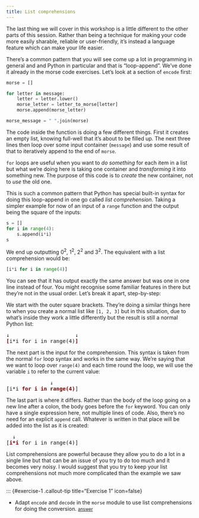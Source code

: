 ```yaml
---
title: List comprehensions
---
```



The last thing we will cover in this workshop is a little different to the other parts of this session. Rather than being a technique for making your code more easily sharable, reliable or user-friendly, it's instead a language feature which can make your life easier.

There's a common pattern that you will see come up a lot in programming in general and and Python in particular and that is "loop-append". We've done it already in the morse code exercises. Let's look at a section of `encode` first:

```python
morse = []

for letter in message:
    letter = letter.lower()
    morse_letter = letter_to_morse[letter]
    morse.append(morse_letter)

morse_message = " ".join(morse)
```

The code inside the function is doing a few different things. First it creates an empty list, knowing full-well that it's about to be filled up. The next three lines then loop over some input container (`message`) and use some result of that to iteratively append to the end of `morse`.

`for` loops are useful when you want to *do something* for each item in a list but what we're doing here is taking one container and *transforming* it into something new. The purpose of this code is to *create* the new container, not to *use* the old one.


This is such a common pattern that Python has special built-in syntax for doing this loop-append in one go called *list comprehension*. Taking a simpler example for now of an input of a `range` function and the output being the square of the inputs:

```python
s = []
for i in range(4):
    s.append(i*i)
s
```

We end up outputting $0^2$, $1^2$, $2^2$ and $3^2$. The equivalent with a list comprehension would be:

```python
[i*i for i in range(4)]
```

You can see that it has output exactly the same answer but was one in one line instead of four. You might recognise some familiar features in there but they're not in the usual order. Let's break it apart, step-by-step:

We start with the outer square brackets. They're doing a similar things here to when you create a normal list like `[1, 2, 3]` but in this situation, due to what's inside they work a little differently but the result is still a normal Python list:

<pre>
↓                     ↓
<b style="color:darkred">[</b>i*i for i in range(4)<b style="color:darkred">]</b>
</pre>

The next part is the input for the comprehension. This syntax is taken from the normal `for` loop syntax and works in the same way. We're saying that we want to loop over `range(4)` and each time round the loop, we will use the variable `i` to refer to the current value:

<pre>
              ↓
[i*i <b style="color:darkred">for i in range(4)</b>]
</pre>

The last part is where it differs. Rather than the body of the loop going on a new line after a colon, the body goes before the `for` keyword. You can only have a single expression here, not multiple lines of code. Also, there's no need for an explicit `append` call. Whatever is written in that place will be added into the list as it is created:

<pre>
  ↓
[<b style="color:darkred">i*i</b> for i in range(4)]
</pre>

List comprehensions are powerful because they allow you to do a lot in a single line but that can be an issue of you try to do too much and it becomes very noisy. I would suggest that you try to keep your list comprehensions not much more complicated than the example we saw above.


::: {#exercise-1 .callout-tip title="Exercise 1" icon=false} 

- Adapt `encode` and `decode` in the `morse` module to use list comprehensions for doing the conversion. [<small>answer</small>](../answers/answer_morse_comprehension.qmd)

